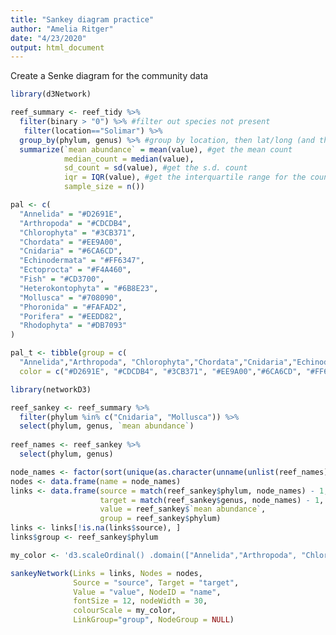 ```yaml
---
title: "Sankey diagram practice"
author: "Amelia Ritger"
date: "4/23/2020"
output: html_document
---
```


Create a Senke diagram for the community data
```r
library(d3Network)

reef_summary <- reef_tidy %>%
  filter(binary > "0") %>% #filter out species not present
   filter(location=="Solimar") %>% 
  group_by(phylum, genus) %>% #group by location, then lat/long (and then orientation for vert/horizontal comparisons)
  summarize(`mean abundance` = mean(value), #get the mean count
            median_count = median(value),
            sd_count = sd(value), #get the s.d. count
            iqr = IQR(value), #get the interquartile range for the count
            sample_size = n())

pal <- c(
  "Annelida" = "#D2691E",
  "Arthropoda" = "#CDCDB4", 
  "Chlorophyta" = "#3CB371", 
  "Chordata" = "#EE9A00",
  "Cnidaria" = "#6CA6CD", 
  "Echinodermata" = "#FF6347", 
  "Ectoprocta" = "#F4A460", 
  "Fish" = "#CD3700", 
  "Heterokontophyta" = "#6B8E23", 
  "Mollusca" = "#708090", 
  "Phoronida" = "#FAFAD2",
  "Porifera" = "#EEDD82", 
  "Rhodophyta" = "#DB7093"
)

pal_t <- tibble(group = c(
  "Annelida","Arthropoda", "Chlorophyta","Chordata","Cnidaria","Echinodermata","Ectoprocta","Fish","Heterokontophyta","Mollusca","Phoronida","Porifera","Rhodophyta"),
  color = c("#D2691E", "#CDCDB4", "#3CB371", "#EE9A00","#6CA6CD", "#FF6347", "#F4A460", "#CD3700", "#6B8E23", "#708090", "#FAFAD2","#EEDD82", "#DB7093"))

library(networkD3)

reef_sankey <- reef_summary %>% 
  filter(phylum %in% c("Cnidaria", "Mollusca")) %>% 
  select(phylum, genus, `mean abundance`)
  
reef_names <- reef_sankey %>% 
  select(phylum, genus)

node_names <- factor(sort(unique(as.character(unname(unlist(reef_names))))))
nodes <- data.frame(name = node_names)
links <- data.frame(source = match(reef_sankey$phylum, node_names) - 1, 
                    target = match(reef_sankey$genus, node_names) - 1,
                    value = reef_sankey$`mean abundance`,
                    group = reef_sankey$phylum)
links <- links[!is.na(links$source), ]
links$group <- reef_sankey$phylum

my_color <- 'd3.scaleOrdinal() .domain(["Annelida","Arthropoda", "Chlorophyta","Chordata","Cnidaria","Echinodermata","Ectoprocta","Fish","Heterokontophyta","Mollusca","Phoronida","Porifera","Rhodophyta", "all_one_group"]) .range(["#D2691E", "#CDCDB4", "#3CB371", "#EE9A00","#6CA6CD", "#FF6347", "#F4A460", "#CD3700", "#6B8E23", "#708090", "#FAFAD2","#EEDD82", "#DB7093", "#1A1FE5"])'

sankeyNetwork(Links = links, Nodes = nodes,
              Source = "source", Target = "target",
              Value = "value", NodeID = "name",
              fontSize = 12, nodeWidth = 30,
              colourScale = my_color,
              LinkGroup="group", NodeGroup = NULL)
```


